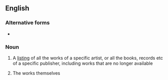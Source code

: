 ==English==

===Alternative forms===
* {{l|en|back catalog}} {{qualifier|US}}

===Noun===
{{en-noun|head=[[back]] [[catalogue]]}}

# A [[listing]] of all the works of a specific artist, or all the books, records etc of a specific publisher, including works that are no longer available
# {{label|en|informal}} The works themselves